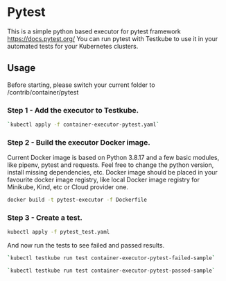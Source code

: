 
# Pytest

<LegacyWarning />

This is a simple python based executor for pytest framework https://docs.pytest.org/
You can run pytest with Testkube to use it in your automated tests for your Kubernetes clusters.

## Usage
Before starting, please switch your current folder to /contrib/container/pytest

### Step 1 - Add the executor to Testkube.

```sh
`kubectl apply -f container-executor-pytest.yaml`
```

### Step 2 - Build the executor Docker image.

Current Docker image is based on Python 3.8.17 and a few basic modules, like pipenv, pytest and requests.
Feel free to change the python version, install missing dependencies, etc. Docker image should be placed in your 
favourite docker image registry, like local Docker image registry for Minikube, Kind, etc or Cloud provider one.

```sh
docker build -t pytest-executor -f Dockerfile
```

### Step 3 - Create a test.

```sh 
kubectl apply -f pytest_test.yaml
```

And now run the tests to see failed and passed results.

```sh
`kubectl testkube run test container-executor-pytest-failed-sample`
```

```sh
`kubectl testkube run test container-executor-pytest-passed-sample`
```